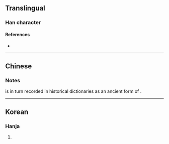 {{character info/new}}
==Translingual==

===Han character===
{{Han char|rn=8|rad=亠|as=15|sn=17|four=|canj=YRRA|ids=⿱⿱[[亠]][[吕]][[香]]}}

====References====
* {{Han ref|kx=0089.241|dkj=00339|hdz=10294.020|uh=342F|ud=13359}}

----

==Chinese==
{{zh-see|𠆌|hv}} <!-- According to Dai Kan-Wa Jiten, 㐯 is the 僞字 of 𠆌, which is the ancient form (古字) of 庸. -->

===Notes===
{{lang|zh|𠆌}} is in turn recorded in historical dictionaries as an ancient form of {{l|zh|庸}}.

----

==Korean==

===Hanja===
{{ko-hanja|hangeul=용|rv=yong|mr=yong|y=yong|eumhun=쓰다|ehrv=sseuda|ehmr=ssŭda|ehy=ssuta}}

# {{rfdef|ko|sort=亠15}}